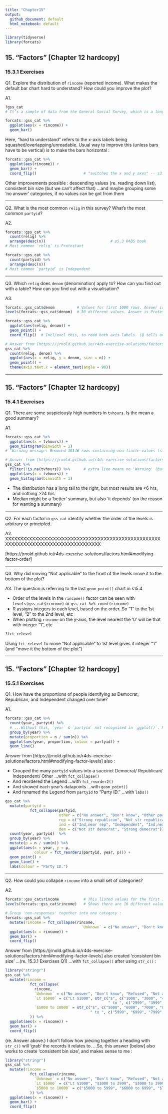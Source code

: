 ```yaml
---
title: "Chapter15"
output:
  github_document: default
  html_notebook: default
---
```


```r
library(tidyverse)
library(forcats)
```


## 15. "Factors" [Chapter 12 hardcopy]
### 15.3.1 Exercises

Q1.
Explore the distribution of `rincome` (reported income).
What makes the default bar chart hard to understand?
How could you improve the plot?

A1.
```r
?gss_cat
# It’s a sample of data from the General Social Survey, which is a long-running US survey -- s15.3 R4DS book

forcats::gss_cat %>%
  ggplot(aes(x = rincome)) +
  geom_bar()
```

Here, "hard to understand" refers to the x-axis labels being squashed/overlapping/unreadable. Usual way to improve this (unless bars have to be vertical) is to make the bars horizontal :
```r
forcats::gss_cat %>%
  ggplot(aes(rincome)) +
  geom_bar() +
  coord_flip()                     # "switches the x and y axes" -- s3.9 R4DS book
```

Other improvements possible : descending values (re. reading down list), consistent bin size (but we can't affect that) ...and maybe grouping some 'no answer' categories, if no values can be got from them

-----------

Q2.
What is the most common `relig` in this survey?
What’s the most common `partyid`?

A2.
```r
forcats::gss_cat %>%
  count(relig) %>%
  arrange(desc(n))                             # s5.3 R4DS book
# Most common `relig` is Protestant

forcats::gss_cat %>%
  count(partyid) %>%
  arrange(desc(n))
# Most common `partyid` is Independent
```

-----------

Q3.
Which `relig` does `denom` (denomination) apply to?
How can you find out with a table?
How can you find out with a visualisation?

A3.
```r
forcats::gss_cat$denom          # Values for first 1000 rows. Answer is Protestant?
levels(forcats::gss_cat$denom)  # 30 different values. Answer is Protestant

forcats::gss_cat %>%
  ggplot(aes(relig, denom)) +
  geom_point() +
  coord_flip()  # Incl/excl this, to read both axis labels. (Q tells only 1 answer)

# Answer from [https://jrnold.github.io/r4ds-exercise-solutions/factors.html#general-social-survey] includes quantities as size, but its most useful feature is the rotation of labels on the x-axis :
gss_cat %>%
  count(relig, denom) %>%
  ggplot(aes(x = relig, y = denom, size = n)) +
  geom_point() +
  theme(axis.text.x = element_text(angle = 90))
```


-----------

## 15. "Factors" [Chapter 12 hardcopy]
### 15.4.1 Exercises
  
Q1. There are some suspiciously high numbers in `tvhours`. Is the mean a good summary?

A1.
```r
forcats::gss_cat %>%
  ggplot(aes(x = tvhours)) +
  geom_histogram(binwidth = 1)
# "Warning message: Removed 10146 rows containing non-finite values (stat_bin)""

# Answer from [https://jrnold.github.io/r4ds-exercise-solutions/factors.html#modifying-factor-order] :
gss_cat %>%
  filter(!is.na(tvhours)) %>%      # extra line means no 'Warning' (but same chart)
  ggplot(aes(x = tvhours)) +
  geom_histogram(binwidth = 1)
```

* The distribution has a long tail to the right, but most results are <6 hrs, and nothing >24 hrs
* Median might be a 'better' summary, but also 'it depends' (on the reason for wanting a summary)

-----------

Q2. For each factor in `gss_cat` identify whether the order of the levels is arbitrary or principled.

A2.
XXXXXXXXXXXXXXXXXXXXXXXXXXXXXXXXXXXXXXXXXXXXXXXXXXXXXXXXXXXXXXXXXXXXXXXXXXXXXXXXXXXX

[https://jrnold.github.io/r4ds-exercise-solutions/factors.html#modifying-factor-order]

-----------

Q3. Why did moving “Not applicable” to the front of the levels move it to the bottom of the plot?

A3.
The question is referring to the last `geom_point()` chart in s15.4

* Order of the levels in the `rincome()` factor can be seen with `levels(gss_cat$rincome)` or `gss_cat %>% count(rincome)`
* R assigns integers to each level, based on the order. So "1" to the 1st level, "2" to the 2nd level, etc
* When plotting `rincome` on the y-axis, the level nearest the '0' will be that with integer "1", etc

```r
?fct_relevel
```

Using `fct_relevel` to move "Not applicable" to 1st level gives it integer "1" (and "move it the bottom of the plot")


-----------

## 15. "Factors" [Chapter 12 hardcopy]
### 15.5.1 Exercises

Q1. How have the proportions of people identifying as Democrat, Republican, and Independent changed over time?

A1.
```r
forcats::gss_cat %>% 
  count(year, partyid) %>%
  # ...Without this, `year` & `partyid` not recognised in `ggplot()`. Not sure why
  group_by(year) %>%
  mutate(proportion = n / sum(n)) %>%
  ggplot(aes(year, proportion, colour = partyid)) +
  geom_line()
```

Answer from [https://jrnold.github.io/r4ds-exercise-solutions/factors.html#modifying-factor-levels] also :

* Grouped the many `partyid` values into a succinct Democrat/ Republican/ Independent/ Other ...with `fct_collapse()`
* And reordered the Legend ...with `fct_reorder2()`
* And showed each year's datapoints ...with `geom_point()`
* And renamed the Legend from `partyid` to "Party ID." ...with `labs()`
```r
gss_cat %>% 
  mutate(partyid = 
           fct_collapse(partyid,
                        other = c("No answer", "Don't know", "Other party"),
                        rep = c("Strong republican", "Not str republican"),
                        ind = c("Ind,near rep", "Independent", "Ind,near dem"),
                        dem = c("Not str democrat", "Strong democrat"))) %>%
  count(year, partyid)  %>%
  group_by(year) %>%
  mutate(p = n / sum(n)) %>%
  ggplot(aes(x = year, y = p,
             colour = fct_reorder2(partyid, year, p))) +
  geom_point() +
  geom_line() +
  labs(colour = "Party ID.")
```



-----------

Q2.
How could you collapse `rincome` into a small set of categories?

A2.
```r
forcats::gss_cat$rincome           # This listed values for the first 1000 rows
levels(forcats::gss_cat$rincome)   # Shows there are 16 different values in total

# Group 'non-responses' together into one category :
forcats::gss_cat %>%
  mutate(rincome = fct_collapse(rincome,
                                  `Unknown` = c("No answer", "Don't know", "Refused", "Not applicable"))) %>%
  ggplot(aes(x = rincome)) +
  geom_bar() + 
  coord_flip()
```


Answer from [https://jrnold.github.io/r4ds-exercise-solutions/factors.html#modifying-factor-levels] also created 'consistent bin size' ...(re. 15.3.1 Exercises Q1) ...with `fct_collapse()` after using `str_c()` :
```r
library("stringr")
gss_cat %>%
  mutate(rincome = 
           fct_collapse(
             rincome,
             `Unknown` = c("No answer", "Don't know", "Refused", "Not applicable"),
             `Lt $5000` = c("Lt $1000", str_c("$", c("1000", "3000", "4000"),
                                              " to ", c("2999", "3999", "4999"))),
             `$5000 to 10000` = str_c("$", c("5000", "6000", "7000", "8000"),
                                      " to ", c("5999", "6999", "7999", "9999"))
           )) %>%
  ggplot(aes(x = rincome)) +
  geom_bar() + 
  coord_flip()
```


(re. Answer above.) I don't follow how piecing together a heading with `str_c()` will 'grab' the records it relates to. ...So, this answer [below] also works to create 'consistent bin size', and makes sense to me :
```r
library("stringr")
gss_cat %>%
  mutate(rincome = 
           fct_collapse(rincome,
             `Unknown` = c("No answer", "Don't know", "Refused", "Not applicable"),
             `Lt $5000` = c("Lt $1000", "$1000 to 2999", "$3000 to 3999", "$4000 to 4999"),
             `$5000 to 10000` = c("$5000 to 5999", "$6000 to 6999", "$7000 to 7999", "$8000 to 9999")
           )) %>%
  ggplot(aes(x = rincome)) +
  geom_bar() + 
  coord_flip()
```



